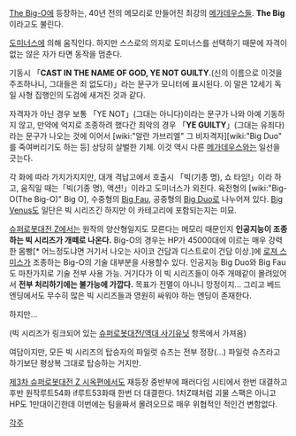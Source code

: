 [[The Big-O]]에 등장하는, 40년 전의 메모리로 만들어진 최강의 [[메가데우스]]들. '''The Big'''이라고도 불린다.

[[도미너스]]에 의해 움직인다. 하지만 스스로의 의지로 도미너스를 선택하기 때문에 자격이 없는 않은 자가 타면 동작을 멈춘다.

기동시 「'''CAST IN THE NAME OF GOD, YE NOT GUILTY'''.(신의 이름으로 이것을 주조하나니, 그대들은 죄 없도다)」라는 문구가 모니터에 표시된다. 이 말은 12세기 독일 사형 집행인의 도검에 새겨진 것과 같다.

자격자가 아닌 경우 보통 「YE NOT」(그대는 아니다)이라는 문구가 나와 아예 기동하지 않고, 만약에 억지로 조종하려 했다간 최악의 경우 「'''YE GUILTY'''」(그대는 유죄다)라는 문구가 나오는 것에 이어서 [wiki:"알란 가브리엘" 그 비자격자][wiki:"Big Duo" 를 죽여버리기도 하는 등] 상당히 살벌한 기체. 이것 역시 다른 [[메가데우스]]와는 일선을 긋는다.

각 화에 따라 가지가지지만, 대개 격납고에서 호출시 「빅(기종 명), 쇼 타임!」이라 하고, 움직일 때는「빅(기종 명), 액션!」이라고 도미너스가 외친다. 
육전형의 [wiki:"Big-O(The Big-O)" Big O], 수중형의 [[Big Fau]], 공중형의 [[Big Duo]]로 나누어져 있다. [[Big Venus]]도 일단은 빅 시리즈긴 하지만 이 카테고리에 포함되는지는 미묘.

[[슈퍼로봇대전 Z]]에서는 원작의 양산형일지도 모른다는 메모리 때문인지 '''인공지능이 조종하는 빅 시리즈가 개떼로 나온다.''' Big-O의 경우는 HP가 45000대에 이르는 매우 강력한 몸빵[* 어느정도냐면 거기서 나오는 사이코 건담과 디스트로이 건담 이상.]에 [[로져 스미스]]가 조종하는 Big-O의 기술 대부분을 사용할수 있다. 인공지능 Big Duo와 Big Fau도 마찬가지로 기술 전부 사용 가능. 거기다가 이 빅 시리즈들이 아주 개떼같이 몰려있어서 '''전부 처리하기에는 불가능에 가깝다.''' 목표가 전멸이 아니니 망정이지... 그리고 베드 엔딩에서도 무수히 많은 빅 시리즈들과 영원히 싸워야 하는 엔딩이 존재한다.

하지만...
{{{#!html
<object width="425" height="344"><param name="movie" value="http://www.youtube.com/v/52V0roxaAZY&hl=ko_KR&fs=1&"></param><param name="allowFullScreen" value="true"></param><param name="allowscriptaccess" value="always"></param><embed src="http://www.youtube.com/v/52V0roxaAZY&hl=ko_KR&fs=1&" type="application/x-shockwave-flash" allowscriptaccess="always" allowfullscreen="true" width="425" height="344"></embed></object>}}}

(빅 시리즈가 링크되어 있는 [[슈퍼로봇대전/역대 사기유닛]] 항목에서 가져옴)

여담이지만, 모든 빅 시리즈의 탑승자의 파일럿 슈츠는 전부 정장(...) 파일럿 슈츠라고 하기보단 평상복 그대로 탑승하는 거지만.

[[제3차 슈퍼로봇대전 Z 시옥편]]에서도 재등장 중반부에 패러다임 시티에서 한번 대결하고 후반 원작루트54화 if루트53화때 한번 더 대결한다. 1차Z때처럼 괴물 스팩은 아니고 HP도 1만대이긴한데 이번에는 팀을짜서 몰려오므로 매우 위협적인 적인건 변함없다. 

[[각주]]
